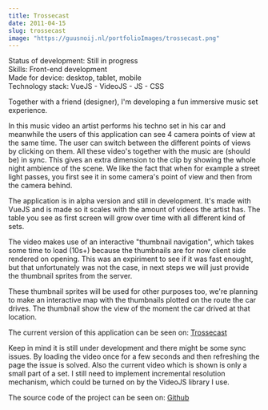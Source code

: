 ```yaml
---
title: Trossecast
date: 2011-04-15
slug: trossecast
image: "https://guusnoij.nl/portfolioImages/trossecast.png"
---
```


<span style="color: var(--theme-ui-colors-gray-6)">Status of development: Still in progress </span>
<br />
<span style="color: var(--theme-ui-colors-gray-6)">Skills: Front-end development </span>
<br />
<span style="color: var(--theme-ui-colors-gray-6)">Made for device: desktop, tablet, mobile </span>
<br />
<span style="color: var(--theme-ui-colors-gray-6)">Technology stack: VueJS - VideoJS - JS - CSS</span>

Together with a friend (designer), I'm developing a fun immersive music set experience.

In this music video an artist performs his techno set in his car and meanwhile the users of this application can see 4 camera points of view at the same time.
The user can switch between the different points of views by clicking on them.
All these video's together with the music are (should be) in sync. This gives an extra dimension to the clip by showing the whole night ambience of the scene.
We like the fact that when for example a street light passes, you first see it in some camera's point of view and then from the camera behind.

The application is in alpha version and still in development. It's made with VueJS and is made so it scales with the amount of videos the artist has. The table you see
as first screen will grow over time with all different kind of sets.

The video makes use of an interactive "thumbnail navigation", which takes some time to load (10s+) because the thumbnails are for now client side rendered on opening.
This was an expiriment to see if it was fast enought, but that unfortunately was not the case, in next steps we will just provide the thumbnail sprites from the server.

These thumbnail sprites will be used for other purposes too, we're planning to make an interactive map with the thumbnails plotted on the route the car drives. The thumbnail
show the view of the moment the car drived at that location.

The current version of this application can be seen on: <a href="https://guusnoij.nl/trossecast" target="_blank">Trossecast</a>

Keep in mind it is still under development and there might be some sync issues. 
By loading the video once for a few seconds and then refreshing the page the issue is solved. Also the current video which is shown is only a small part of a set.
I still need to implement incremental resolution mechanism, which could be turned on by the VideoJS library I use.

The source code of the project can be seen on: <a href="https://github.com/guusyy/trossecast" target="_blank">Github</a>